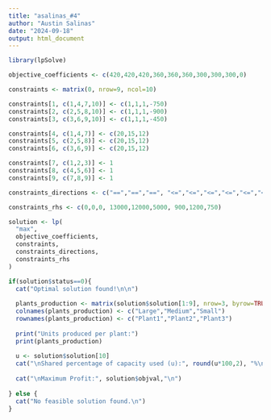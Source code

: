 ---
title: "asalinas_#4"
author: "Austin Salinas"
date: "2024-09-18"
output: html_document
---

```{r}
library(lpSolve)

objective_coefficients <- c(420,420,420,360,360,360,300,300,300,0)

constraints <- matrix(0, nrow=9, ncol=10) 

constraints[1, c(1,4,7,10)] <- c(1,1,1,-750)  
constraints[2, c(2,5,8,10)] <- c(1,1,1,-900)  
constraints[3, c(3,6,9,10)] <- c(1,1,1,-450)  

constraints[4, c(1,4,7)] <- c(20,15,12)   
constraints[5, c(2,5,8)] <- c(20,15,12)   
constraints[6, c(3,6,9)] <- c(20,15,12)  

constraints[7, c(1,2,3)] <- 1  
constraints[8, c(4,5,6)] <- 1  
constraints[9, c(7,8,9)] <- 1  

constraints_directions <- c("==","==","==", "<=","<=","<=","<=","<=","<=")

constraints_rhs <- c(0,0,0, 13000,12000,5000, 900,1200,750)

solution <- lp(
  "max",
  objective_coefficients,
  constraints,
  constraints_directions,
  constraints_rhs
)

if(solution$status==0){
  cat("Optimal solution found!\n\n")
  
  plants_production <- matrix(solution$solution[1:9], nrow=3, byrow=TRUE)
  colnames(plants_production) <- c("Large","Medium","Small")
  rownames(plants_production) <- c("Plant1","Plant2","Plant3")
  
  print("Units produced per plant:")
  print(plants_production)
  
  u <- solution$solution[10]
  cat("\nShared percentage of capacity used (u):", round(u*100,2), "%\n")
  
  cat("\nMaximum Profit:", solution$objval,"\n")
  
} else {
  cat("No feasible solution found.\n")
}
```




